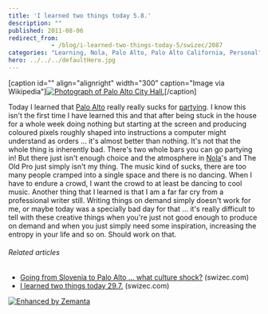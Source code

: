 ```yaml
---
title: 'I learned two things today 5.8.'
description: ""
published: 2011-08-06
redirect_from: 
            - /blog/i-learned-two-things-today-5/swizec/2087
categories: "Learning, Nola, Palo Alto, Palo Alto California, Personal"
hero: ../../../defaultHero.jpg
---
```

\[caption id=&quot;&quot; align=&quot;alignright&quot; width=&quot;300&quot; caption=&quot;Image via Wikipedia&quot;][![Photograph of Palo Alto City Hall.](<> "Photograph of Palo Alto City Hall.")](http://commons.wikipedia.org/wiki/File:Palo_Alto%2C_California_%28City_Hall%29_2004.jpg)\[/caption]

Today I learned that [Palo Alto](<http://maps.google.com/maps?ll=37.4291666667,-122.138055556&amp;spn=0.1,0.1&amp;q=37.4291666667,-122.138055556 (Palo%20Alto%2C%20California)&amp;t=h> "Palo Alto, California") really really sucks for [partying](http://en.wikipedia.org/wiki/Party "Party"). I know this isn&#x27;t the first time I have learned this and that after being stuck in the house for a whole week doing nothing but starting at the screen and producing coloured pixels roughly shaped into instructions a computer might understand as orders ... it&#x27;s almost better than nothing. It&#x27;s not that the whole thing is inherently bad. There&#x27;s two whole bars you can go partying in! But there just isn&#x27;t enough choice and the atmosphere in [Nola](<http://maps.google.com/maps?ll=40.9333333333,14.5333333333&amp;spn=1.0,1.0&amp;q=40.9333333333,14.5333333333 (Nola)&amp;t=h> "Nola")&#x27;s and The Old Pro just simply isn&#x27;t my thing. The music kind of sucks, there are too many people cramped into a single space and there is no dancing. When I have to endure a crowd, I want the crowd to at least be dancing to cool music. Another thing that I learned is that I am a far far cry from a professional writer still. Writing things on demand simply doesn&#x27;t work for me, or maybe today was a specially bad day for that ... it&#x27;s really difficult to tell with these creative things when you&#x27;re just not good enough to produce on demand and when you just simply need some inspiration, increasing the entropy in your life and so on. Should work on that.

###### Related articles

- [Going from Slovenia to Palo Alto ... what culture shock?](http://swizec.com/blog/going-from-slovenia-to-palo-alto-what-culture-shock/swizec/1947) (swizec.com)
- [I learned two things today 29.7.](http://swizec.com/blog/i-learned-two-things-today-29-7/swizec/2022) (swizec.com)

[![Enhanced by Zemanta](http://img.zemanta.com/zemified_e.png?x-id=d1bee4c3-f88d-4912-820d-01fc66207d83)](http://www.zemanta.com/ "Enhanced by Zemanta")